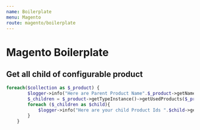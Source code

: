 ```yaml
---
name: Boilerplate
menu: Magento
route: magento/boilerplate
---
```


# Magento Boilerplate
## Get all child of configurable product

```php
foreach($collection as $_product) {
        $logger->info("Here are Parent Product Name".$_product->getName());
        $_children = $_product->getTypeInstance()->getUsedProducts($_product);
        foreach ($_children as $child){
            $logger->info("Here are your child Product Ids ".$child->getID());
        }
    }
```

